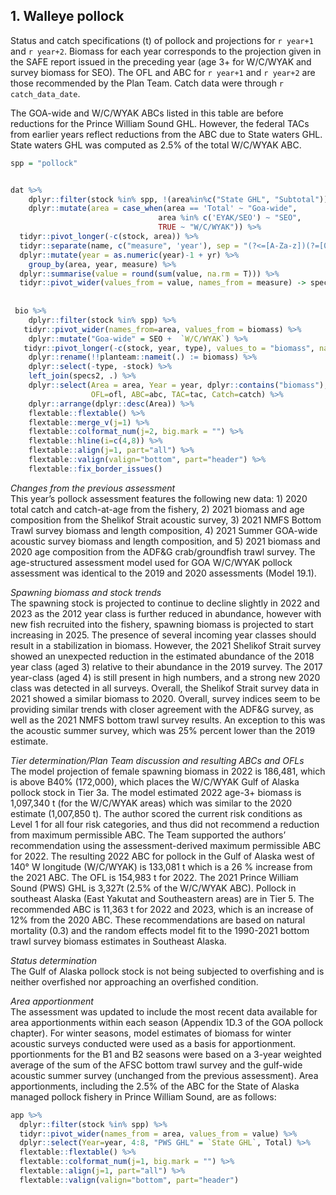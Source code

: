 ## 1. Walleye pollock


Status and catch specifications (t) of pollock and projections for `r year+1` and `r year+2`. 
Biomass for each year corresponds to the projection given in the SAFE report issued in the preceding year (age 3+ for W/C/WYAK and survey biomass for SEO). 
The OFL and ABC for `r year+1` and `r year+2` are those recommended by the Plan Team. 
Catch data were through `r catch_data_date`. 

The GOA-wide and W/C/WYAK ABCs listed in this table are before reductions for the Prince William Sound GHL. 
However, the federal TACs from earlier years reflect reductions from the ABC due to State waters GHL. 
State waters GHL was computed as 2.5% of the total W/C/WYAK ABC.

```r
spp = "pollock"


dat %>% 
    dplyr::filter(stock %in% spp, !(area%in%c("State GHL", "Subtotal"))) %>% 
    dplyr::mutate(area = case_when(area == 'Total' ~ "Goa-wide",
                                 area %in% c('EYAK/SEO') ~ "SEO",
                                 TRUE ~ "W/C/WYAK")) %>% 
  tidyr::pivot_longer(-c(stock, area)) %>% 
  tidyr::separate(name, c("measure", 'year'), sep = "(?<=[A-Za-z])(?=[0-9])" ) %>% 
  dplyr::mutate(year = as.numeric(year)-1 + yr) %>% 
    group_by(area, year, measure) %>% 
  dplyr::summarise(value = round(sum(value, na.rm = T))) %>% 
  tidyr::pivot_wider(values_from = value, names_from = measure) -> specs2
    
  
 bio %>% 
    dplyr::filter(stock %in% spp) %>% 
   tidyr::pivot_wider(names_from=area, values_from = biomass) %>% 
    dplyr::mutate("Goa-wide" = SEO +  `W/C/WYAK`) %>% 
   tidyr::pivot_longer(-c(stock, year, type), values_to = "biomass", names_to = "area") %>% 
    dplyr::rename(!!planteam::nameit(.) := biomass) %>% 
    dplyr::select(-type, -stock) %>% 
    left_join(specs2, .) %>% 
    dplyr::select(Area = area, Year = year, dplyr::contains("biomass"), 
                  OFL=ofl, ABC=abc, TAC=tac, Catch=catch) %>% 
    dplyr::arrange(dplyr::desc(Area)) %>%
    flextable::flextable() %>% 
    flextable::merge_v(j=1) %>% 
    flextable::colformat_num(j=2, big.mark = "") %>% 
    flextable::hline(i=c(4,8)) %>% 
    flextable::align(j=1, part="all") %>% 
    flextable::valign(valign="bottom", part="header") %>% 
    flextable::fix_border_issues() 

```



*Changes from the previous assessment*  
This year’s pollock assessment features the following new data: 
1) 2020 total catch and catch-at-age from the fishery, 
2) 2021 biomass and age composition from the Shelikof Strait acoustic survey, 
3) 2021 NMFS Bottom Trawl survey biomass and length composition, 
4) 2021 Summer GOA-wide acoustic survey biomass and length composition, 
and 5) 2021 biomass and 2020 age composition from the ADF&G crab/groundfish trawl survey.
The age-structured assessment model used for GOA W/C/WYAK pollock assessment was identical to the 2019 and 2020 assessments (Model 19.1).

*Spawning biomass and stock trends*  
The spawning stock is projected to continue to decline slightly in 2022 and 2023 as the 2012 year class is
further reduced in abundance, however with new fish recruited into the fishery, spawning biomass is
projected to start increasing in 2025. The presence of several incoming year classes should result in a
stabilization in biomass. However, the 2021 Shelikof Strait survey showed an unexpected reduction in the
estimated abundance of the 2018 year class (aged 3) relative to their abundance in the 2019 survey. The
2017 year-class (aged 4) is still present in high numbers, and a strong new 2020 class was detected in all
surveys. Overall, the Shelikof Strait survey data in 2021 showed a similar biomass to 2020. Overall,
survey indices seem to be providing similar trends with closer agreement with the ADF&G survey, as
well as the 2021 NMFS bottom trawl survey results. An exception to this was the acoustic summer
survey, which was 25% percent lower than the 2019 estimate.

*Tier determination/Plan Team discussion and resulting ABCs and OFLs*  
The model projection of female spawning biomass in 2022 is 186,481, which is above B40% (172,000),
which places the W/C/WYAK Gulf of Alaska pollock stock in Tier 3a. 
The model estimated 2022 age-3+ biomass is 1,097,340 t (for the W/C/WYAK areas) which was similar to the 2020 estimate (1,007,850 t). 
The author scored the current risk conditions as Level 1 for all four risk categories, and thus did not
recommend a reduction from maximum permissible ABC.
The Team supported the authors’ recommendation using the assessment-derived maximum permissible
ABC for 2022. The resulting 2022 ABC for pollock in the Gulf of Alaska west of 140° W longitude
(W/C/WYAK) is 133,081 t which is a 26 % increase from the 2021 ABC. 
The OFL is 154,983 t for 2022.
The 2021 Prince William Sound (PWS) GHL is 3,327t (2.5% of the W/C/WYAK ABC).
Pollock in southeast Alaska (East Yakutat and Southeastern areas) are in Tier 5. 
The recommended ABC is 11,363 t for 2022 and 2023, which is an increase of 12% from the 2020 ABC. 
These recommendations are based on natural mortality (0.3) and the random effects model fit to the 1990-2021 bottom trawl survey biomass estimates in Southeast Alaska.

*Status determination*  
The Gulf of Alaska pollock stock is not being subjected to overfishing and is neither overfished nor
approaching an overfished condition.

*Area apportionment*  
The assessment was updated to include the most recent data available for area apportionments within each
season (Appendix 1D.3 of the GOA pollock chapter). 
For winter seasons, model estimates of biomass for winter acoustic surveys conducted were used as a basis for apportionment. 
pportionments for the B1 and B2 seasons were based on a 3-year weighted average of the sum of the AFSC bottom trawl survey and the
gulf-wide acoustic summer survey (unchanged from the previous assessment). 
Area apportionments, including the 2.5% of the ABC for the State of Alaska managed pollock fishery in Prince William Sound, are as follows:

```r
app %>% 
  dplyr::filter(stock %in% spp) %>% 
  tidyr::pivot_wider(names_from = area, values_from = value) %>% 
  dplyr::select(Year=year, 4:8, "PWS GHL" = `State GHL`, Total) %>% 
  flextable::flextable() %>% 
  flextable::colformat_num(j=1, big.mark = "") %>% 
  flextable::align(j=1, part="all") %>% 
  flextable::valign(valign="bottom", part="header")
```

